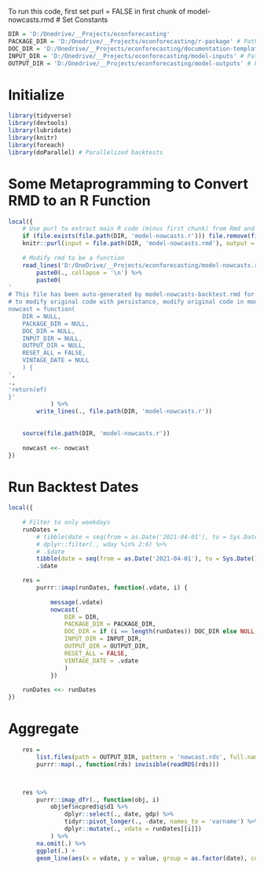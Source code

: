 To run this code, first set purl = FALSE in first chunk of model-nowcasts.rmd
# Set Constants
```r
DIR = 'D:/Onedrive/__Projects/econforecasting'
PACKAGE_DIR = 'D:/Onedrive/__Projects/econforecasting/r-package' # Path to package with helper functions
DOC_DIR = 'D:/Onedrive/__Projects/econforecasting/documentation-templates' # Path to documentation .RNW file; if NULL no docs generated
INPUT_DIR = 'D:/Onedrive/__Projects/econforecasting/model-inputs' # Path to directory with inputs.r, constants.r (SQL DB info, SFTP info, etc.)
OUTPUT_DIR = 'D:/Onedrive/__Projects/econforecasting/model-outputs' # Path to location to output RDS and documentation
```

# Initialize
```r
library(tidyverse)
library(devtools)
library(lubridate)
library(knitr)
library(foreach)
library(doParallel) # Parallelized backtests
```

# Some Metaprogramming to Convert RMD to an R Function
```r
local({
	# Use purl to extract main R code (minus first chunk) from Rmd and convert it to a function
	if (file.exists(file.path(DIR, 'model-nowcasts.r'))) file.remove(file.path(DIR, 'model-nowcasts.r'))
	knitr::purl(input = file.path(DIR, 'model-nowcasts.rmd'), output = file.path(DIR, 'model-nowcasts.r'))
	
	# Modify rmd to be a function
	read_lines('D:/OneDrive/__Projects/econforecasting/model-nowcasts.r') %>%
		paste0(., collapse = '\n') %>%
		paste0(
'
# This file has been auto-generated by model-nowcasts-backtest.rmd for backtesting -
# to modify original code with persistance, modify original code in model-nowcasts.rmd
nowcast = function(
	DIR = NULL,
	PACKAGE_DIR = NULL,
	DOC_DIR = NULL,
	INPUT_DIR = NULL,
	OUTPUT_DIR = NULL,
	RESET_ALL = FALSE,
	VINTAGE_DATE = NULL
	) {
',
.,
'return(ef)
}'
			) %>%
		write_lines(., file.path(DIR, 'model-nowcasts.r'))
	
	
	source(file.path(DIR, 'model-nowcasts.r'))
	
	nowcast <<- nowcast
})
```

# Run Backtest Dates
```r
local({
	
	# Filter to only weekdays
	runDates =
		# tibble(date = seq(from = as.Date('2021-04-01'), to = Sys.Date(), by = '1 day')) %>% dplyr::mutate(., wday = wday(date)) %>%
		# dplyr::filter(., wday %in% 2:6) %>%
		# .$date
		tibble(date = seq(from = as.Date('2021-04-01'), to = Sys.Date(), by = '1 week')) %>%
		.$date

	res =
		purrr::imap(runDates, function(.vdate, i) {
			
			message(.vdate)
			nowcast(
				DIR = DIR,
				PACKAGE_DIR = PACKAGE_DIR,
				DOC_DIR = if (i == length(runDates)) DOC_DIR else NULL, # No create documentation
				INPUT_DIR = INPUT_DIR,
				OUTPUT_DIR = OUTPUT_DIR,
				RESET_ALL = FALSE,
				VINTAGE_DATE = .vdate
				)
			})
	
	runDates <<- runDates
})
```


# Aggregate
```r

	res =
		list.files(path = OUTPUT_DIR, pattern = 'nowcast.rds', full.names = TRUE) %>%
		purrr::map(., function(rds) invisible(readRDS(rds)))



	res %>%
		purrr::imap_dfr(., function(obj, i)
			obj$ef$ncpred$q$d1 %>%
				dplyr::select(., date, gdp) %>% 
				tidyr::pivot_longer(., -date, names_to = 'varname') %>%
				dplyr::mutate(., vdate = runDates[[i]])
			) %>%
		na.omit(.) %>%
		ggplot(.) +
		geom_line(aes(x = vdate, y = value, group = as.factor(date), color = as.factor(date)))

```











